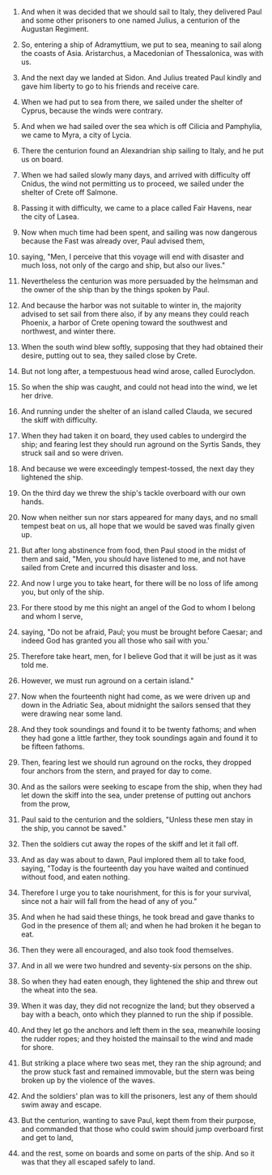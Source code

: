 
1. And when it was decided that we should sail to Italy, they delivered Paul and some other prisoners to one named Julius, a centurion of the Augustan Regiment.

2. So, entering a ship of Adramyttium, we put to sea, meaning to sail along the coasts of Asia. Aristarchus, a Macedonian of Thessalonica, was with us.

3. And the next day we landed at Sidon. And Julius treated Paul kindly and gave him liberty to go to his friends and receive care.

4. When we had put to sea from there, we sailed under the shelter of Cyprus, because the winds were contrary.

5. And when we had sailed over the sea which is off Cilicia and Pamphylia, we came to Myra, a city of Lycia.

6. There the centurion found an Alexandrian ship sailing to Italy, and he put us on board.

7. When we had sailed slowly many days, and arrived with difficulty off Cnidus, the wind not permitting us to proceed, we sailed under the shelter of Crete off Salmone.

8. Passing it with difficulty, we came to a place called Fair Havens, near the city of Lasea.

9. Now when much time had been spent, and sailing was now dangerous because the Fast was already over, Paul advised them,

10. saying, "Men, I perceive that this voyage will end with disaster and much loss, not only of the cargo and ship, but also our lives."

11. Nevertheless the centurion was more persuaded by the helmsman and the owner of the ship than by the things spoken by Paul.

12. And because the harbor was not suitable to winter in, the majority advised to set sail from there also, if by any means they could reach Phoenix, a harbor of Crete opening toward the southwest and northwest, and winter there.

13. When the south wind blew softly, supposing that they had obtained their desire, putting out to sea, they sailed close by Crete.

14. But not long after, a tempestuous head wind arose, called Euroclydon.

15. So when the ship was caught, and could not head into the wind, we let her drive.

16. And running under the shelter of an island called Clauda, we secured the skiff with difficulty.

17. When they had taken it on board, they used cables to undergird the ship; and fearing lest they should run aground on the Syrtis Sands, they struck sail and so were driven.

18. And because we were exceedingly tempest-tossed, the next day they lightened the ship.

19. On the third day we threw the ship's tackle overboard with our own hands.

20. Now when neither sun nor stars appeared for many days, and no small tempest beat on us, all hope that we would be saved was finally given up.

21. But after long abstinence from food, then Paul stood in the midst of them and said, "Men, you should have listened to me, and not have sailed from Crete and incurred this disaster and loss.

22. And now I urge you to take heart, for there will be no loss of life among you, but only of the ship.

23. For there stood by me this night an angel of the God to whom I belong and whom I serve,

24. saying, "Do not be afraid, Paul; you must be brought before Caesar; and indeed God has granted you all those who sail with you.'

25. Therefore take heart, men, for I believe God that it will be just as it was told me.

26. However, we must run aground on a certain island."

27. Now when the fourteenth night had come, as we were driven up and down in the Adriatic Sea, about midnight the sailors sensed that they were drawing near some land.

28. And they took soundings and found it to be twenty fathoms; and when they had gone a little farther, they took soundings again and found it to be fifteen fathoms.

29. Then, fearing lest we should run aground on the rocks, they dropped four anchors from the stern, and prayed for day to come.

30. And as the sailors were seeking to escape from the ship, when they had let down the skiff into the sea, under pretense of putting out anchors from the prow,

31. Paul said to the centurion and the soldiers, "Unless these men stay in the ship, you cannot be saved."

32. Then the soldiers cut away the ropes of the skiff and let it fall off.

33. And as day was about to dawn, Paul implored them all to take food, saying, "Today is the fourteenth day you have waited and continued without food, and eaten nothing.

34. Therefore I urge you to take nourishment, for this is for your survival, since not a hair will fall from the head of any of you."

35. And when he had said these things, he took bread and gave thanks to God in the presence of them all; and when he had broken it he began to eat.

36. Then they were all encouraged, and also took food themselves.

37. And in all we were two hundred and seventy-six persons on the ship.

38. So when they had eaten enough, they lightened the ship and threw out the wheat into the sea.

39. When it was day, they did not recognize the land; but they observed a bay with a beach, onto which they planned to run the ship if possible.

40. And they let go the anchors and left them in the sea, meanwhile loosing the rudder ropes; and they hoisted the mainsail to the wind and made for shore.

41. But striking a place where two seas met, they ran the ship aground; and the prow stuck fast and remained immovable, but the stern was being broken up by the violence of the waves.

42. And the soldiers' plan was to kill the prisoners, lest any of them should swim away and escape.

43. But the centurion, wanting to save Paul, kept them from their purpose, and commanded that those who could swim should jump overboard first and get to land,

44. and the rest, some on boards and some on parts of the ship. And so it was that they all escaped safely to land.


